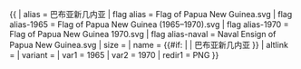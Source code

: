 {{ {{{1<noinclude>|country showdata</noinclude>}}}
| alias = 巴布亚新几内亚
| flag alias = Flag of Papua New Guinea.svg
| flag alias-1965  = Flag of Papua New Guinea (1965–1970).svg
| flag alias-1970 = Flag of Papua New Guinea 1970.svg
| flag alias-naval = Naval Ensign of Papua New Guinea.svg
| size = {{{size|}}}
| name = {{#if: {{{name|}}} | {{{name|}}} | 巴布亚新几内亚 }}
| altlink = {{{altlink|}}}
| variant = {{{variant|}}}
<noinclude>
| var1 = 1965
| var2 = 1970
| redir1 = PNG
</noinclude>
}}